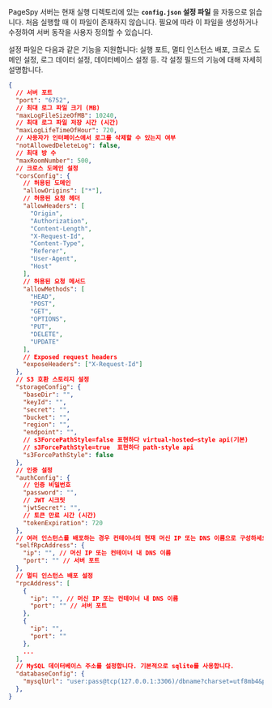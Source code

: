 PageSpy 서버는 현재 실행 디렉토리에 있는 **`config.json` 설정 파일** 을 자동으로 읽습니다. 처음 실행할 때 이 파일이 존재하지 않습니다. 필요에 따라 이 파일을 생성하거나 수정하여 서버 동작을 사용자 정의할 수 있습니다.

설정 파일은 다음과 같은 기능을 지원합니다: 실행 포트, 멀티 인스턴스 배포, 크로스 도메인 설정, 로그 데이터 설정, 데이터베이스 설정 등. 각 설정 필드의 기능에 대해 자세히 설명합니다.

```json
{
  // 서버 포트
  "port": "6752",
  // 최대 로그 파일 크기 (MB)
  "maxLogFileSizeOfMB": 10240,
  // 최대 로그 파일 저장 시간 (시간)
  "maxLogLifeTimeOfHour": 720,
  // 사용자가 인터페이스에서 로그를 삭제할 수 있는지 여부
  "notAllowedDeleteLog": false,
  // 최대 방 수
  "maxRoomNumber": 500,
  // 크로스 도메인 설정
  "corsConfig": {
    // 허용된 도메인
    "allowOrigins": ["*"],
    // 허용된 요청 헤더
    "allowHeaders": [
      "Origin",
      "Authorization",
      "Content-Length",
      "X-Request-Id",
      "Content-Type",
      "Referer",
      "User-Agent",
      "Host"
    ],
    // 허용된 요청 메서드
    "allowMethods": [
      "HEAD",
      "POST",
      "GET",
      "OPTIONS",
      "PUT",
      "DELETE",
      "UPDATE"
    ],
    // Exposed request headers
    "exposeHeaders": ["X-Request-Id"]
  },
  // S3 호환 스토리지 설정
  "storageConfig": {
    "baseDir": "",
    "keyId": "",
    "secret": "",
    "bucket": "",
    "region": "",
    "endpoint": "",
    // s3ForcePathStyle=false 표현하다 virtual-hosted–style api(기본)
    // s3ForcePathStyle=true  표현하다 path-style api
    "s3ForcePathStyle": false
  },
  // 인증 설정
  "authConfig": {
    // 인증 비밀번호
    "password": "",
    // JWT 시크릿
    "jwtSecret": "",
    // 토큰 만료 시간 (시간)
    "tokenExpiration": 720
  },
  // 여러 인스턴스를 배포하는 경우 컨테이너의 현재 머신 IP 또는 DNS 이름으로 구성하세요.
  "selfRpcAddress": {
    "ip": "", // 머신 IP 또는 컨테이너 내 DNS 이름
    "port": "" // 서버 포트
  },
  // 멀티 인스턴스 배포 설정
  "rpcAddress": [
    {
      "ip": "", // 머신 IP 또는 컨테이너 내 DNS 이름
      "port": "" // 서버 포트
    },
    {
      "ip": "",
      "port": ""
    },
    ...
  ],
  // MySQL 데이터베이스 주소를 설정합니다. 기본적으로 sqlite를 사용합니다.
  "databaseConfig": {
    "mysqlUrl": "user:pass@tcp(127.0.0.1:3306)/dbname?charset=utf8mb4&parseTime=True&loc=Local"
  },
}
```